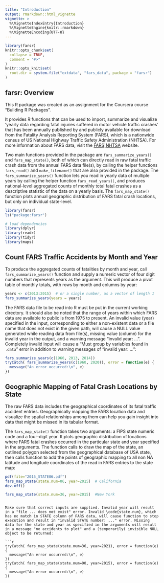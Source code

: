 ```yaml
---
title: "Introduction"
output: rmarkdown::html_vignette
vignette: >
  %\VignetteIndexEntry{Introduction}
  %\VignetteEngine{knitr::rmarkdown}
  %\VignetteEncoding{UTF-8}
---
```



```r
library(farsr)
knitr::opts_chunk$set(
  collapse = TRUE,
  comment = "#>"
)
knitr::opts_knit$set(
  root.dir = system.file("extdata", "fars_data", package = "farsr")
)
```

## farsr: Overview 

This R package was created as an assignment for the Coursera course "Building R Packages". 

It provides R functions that can be used to import, summarize and visualize 'yearly data regarding fatal injuries suffered in motor vehicle traffic crashes' that has been annually published by and publicly available for download from the Fatality Analysis Reporting System (FARS),  which is a nationwide census of US National Highway Traffic Safety Administration (NHTSA). For more information about FARS data, visit the [FARS|NHTSA](https://www.nhtsa.gov/research-data/fatality-analysis-reporting-system-fars) website.


Two main functions provided in the package are `fars_summarize_years()` and `fars_map_state()`, both of which can directly read in raw fatal traffic crash data from the annual FARS data file(s), by calling the helper functions `fars_read()` and `make_filename()` that are also provided in the package. The `fars_summarize_years()` function lets you read in yearly data of multiple years by calling the helper function `fars_read_years()`, and produces national-level aggregated counts of monthly total fatal crashes as a descriptive statistic of the data on a yearly basis. The `fars_map_state()` function plots annual geographic distribution of FARS fatal crash locations, but only on individual state-level.


```r
library(farsr)
ls("package:farsr")

# load dependencies
library(dplyr)
library(readr)
library(tidyr)
library(maps)

```



## Count FARS Traffic Accidents by Month and Year

To produce the aggregated counts of fatalities by month and year, call `fars_summarize_years()` function and supply a numeric vector of four digit numbers that represents years as the argument. This will produce a pivot table of monthly totals, with rows by month and columns by year: 

```r
years <- c(2013:2015)  # or a single number, as a vector of length 1
fars_summarize_years(years = years)
```

The FARS data file to be read into R must be put in the current working directory. It should also be noted that the range of years within which FARS data are available to public is from 1975 to present. An invalid value (year) specified in the input, corresponding to either a non-existent data or a file name that does not exist in the given path, will cause a NULL value generated while reading data from file(s), missing value (column) for the invalid year in the output, and a warning message "invalid year: ...". Completely invalid input will cause a "Must group by variables found in `.data`" error in addition to warning messages of "invalid year: ...":

```r
fars_summarize_years(c(1960, 2013, 2014))
tryCatch( fars_summarize_years(c(1960, 2020)), error = function(e) {
  message("An error occurred:\n", e)
})
```




## Geographic Mapping of Fatal Crash Locations by State

The raw FARS data includes the geographical coordinates of its fatal traffic accident entries. Geographically mapping the FARS location data and visualize the spatial relationships among them can help you gain insight into data that might be missed in its tabular format. 

The `fars_map_state()` function takes two arguments: a FIPS state numeric code and a four-digit year. It plots geographic distribution of locations where FARS fatal crashes occurred in the particular state and year specified in the arguments. The function calls \code{\link[maps]{map}} to draw the map of the state, an outlined polygon selected from the geographical database of USA state, then calls \code{\link[graphics]{points}} function to add the points of geographic mapping to all non NA latitude and longitude coordinates of the read in FARS entries to the state map:

```r
pdf(file="2015_STATE06.pdf")
fars_map_state(state.num=06, year=2015)  # California
dev.off()

fars_map_state(state.num=36, year=2015)  #New York
```

```

Make sure that correct inputs are supplied. Invalid year will result in a "file ... does not exist" error. Invalid \code{state.num}, which has no match in STATE column of FARS data, will cause function to stop execution and result in "invalid STATE number: ..." error. Missing data for the state and year as specified in the arguments will result in a message "no accidents to plot" and a (temporarily) invisible NULL object to be returned:

```r
tryCatch( fars_map_state(state.num=36, year=2021), error = function(e) {
  message("An error occurred:\n", e)
})  
tryCatch( fars_map_state(state.num=90, year=2015), error = function(e) {
  message("An error occurred:\n", e)
})   
```







